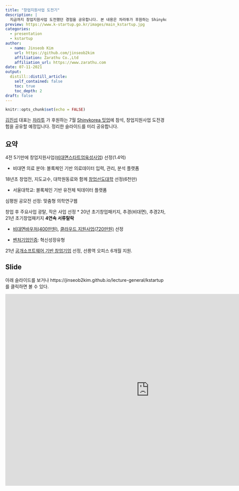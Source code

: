 ```yaml
---
title: "창업지원사업 도전기"
description: |
  지금까지 창업지원사업 도전했던 경험을 공유합니다. 본 내용은 차라투가 후원하는 Shinykorea 7월 밋업에서 발표할 예정입니다. 
preview: https://www.k-startup.go.kr/images/main_kstartup.jpg
categories:
  - presentation
  - kstartup
author:
  - name: Jinseob Kim
    url: https://github.com/jinseob2kim
    affiliation: Zarathu Co.,Ltd
    affiliation_url: https://www.zarathu.com
date: 07-11-2021
output:
  distill::distill_article:
    self_contained: false
    toc: true
    toc_depth: 2
draft: false
---
```


```r
knitr::opts_chunk$set(echo = FALSE)
```

[김진섭](https://github.com/jinseob2kim) 대표는 [차라투](https://www.zarathu.com) 가 후원하는 7월 [Shinykorea 밋업](https://github.com/shinykorea/Meetup)에 참석, 창업지원사업 도전경험을 공유할 예정입니다. 정리한 슬라이드를 미리 공유합니다. 



## 요약

4전 5기만에 창업지원사업([비대면스타트업육성사업](https://pf.kakao.com/_XsuxgC/79525247)) 선정(1.4억)

* 비대면 의료 분야:  블록체인 기반 의료데이터 입력, 관리, 분석 플랫폼


18년초 창업전, 지도교수, 대학원동료와 함께 [창업선도대학](https://www.k-startup.go.kr/univ/main/prm/HistoryList.do) 선정(6천만)

* 서울대학교: 블록체인 기반 유전체 빅데이터 플랫폼

심평원 공모전 선정: 맞춤형 의학연구웹


창업 후 주요사업 광탈, 작은 사업 선정
* 20년 초기창업패키지, 추경(비대면), 추경2차, 21년 초기창업패키지 **4연속 서류탈락**

* [비대면바우처(400만원)](https://me2.do/x50u16TK), [클라우드 지원사업(720만원)](https://www.jobaba.net/fntn/dtl.do?seq=10794&recom=Y) 선정

* [벤처기업인증](https://pf.kakao.com/_XsuxgC/73501491): 혁신성장유형


21년 [공개소프트웨어 기반 창업기업](https://www.oss.kr/notice/show/16c54b9d-cb52-4606-b03e-ec9aad584936?page=1) 선정, 선릉역 오피스 6개월 지원.



## Slide

아래 슬라이드를 보거나 https://jinseob2kim.github.io/lecture-general/kstartup 를 클릭하면 볼 수 있다.

<iframe src="https://jinseob2kim.github.io/lecture-general/kstartup" width="900" height="600" style="border: none;"></iframe>



